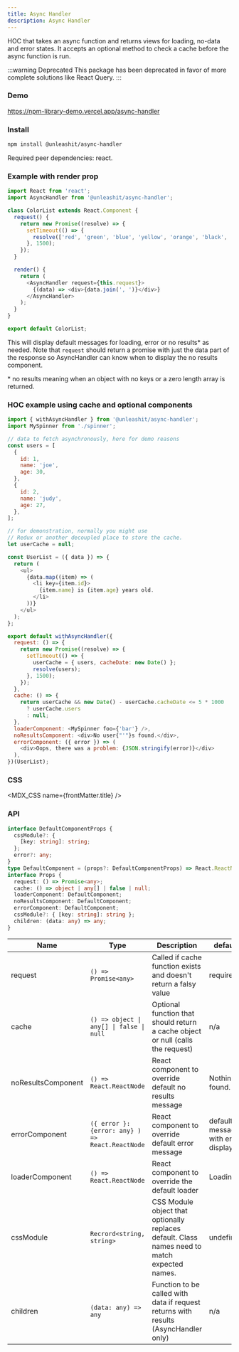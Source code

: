 ```yaml
---
title: Async Handler
description: Async Handler
---
```


HOC that takes an async function and returns views for loading, no-data and error states. It accepts an optional method to check a cache before the async function is run.

:::warning Deprecated
This package has been deprecated in favor of more complete solutions like React Query.
:::

### Demo
https://npm-library-demo.vercel.app/async-handler

### Install

```bash npm2yarn
npm install @unleashit/async-handler
```

Required peer dependencies: react.

### Example with render prop

```javascript
import React from 'react';
import AsyncHandler from '@unleashit/async-handler';

class ColorList extends React.Component {
  request() {
    return new Promise((resolve) => {
      setTimeout(() => {
        resolve(['red', 'green', 'blue', 'yellow', 'orange', 'black', 'white']);
      }, 1500);
    });
  }

  render() {
    return (
      <AsyncHandler request={this.request}>
        {(data) => <div>{data.join(', ')}</div>}
      </AsyncHandler>
    );
  }
}

export default ColorList;
```

This will display default messages for loading, error or no results\* as needed. Note that `request` should return a promise with just the data part of the response so AsyncHandler can know when to display the no results component.

\* no results meaning when an object with no keys or a zero length array is returned.

### HOC example using cache and optional components

```javascript
import { withAsyncHandler } from '@unleashit/async-handler';
import MySpinner from './spinner';

// data to fetch asynchronously, here for demo reasons
const users = [
  {
    id: 1,
    name: 'joe',
    age: 30,
  },
  {
    id: 2,
    name: 'judy',
    age: 27,
  },
];

// for demonstration, normally you might use
// Redux or another decoupled place to store the cache.
let userCache = null;

const UserList = ({ data }) => {
  return (
    <ul>
      {data.map((item) => (
        <li key={item.id}>
          {item.name} is {item.age} years old.
        </li>
      ))}
    </ul>
  );
};

export default withAsyncHandler({
  request: () => {
    return new Promise((resolve) => {
      setTimeout(() => {
        userCache = { users, cacheDate: new Date() };
        resolve(users);
      }, 1500);
    });
  },
  cache: () => {
    return userCache && new Date() - userCache.cacheDate <= 5 * 1000
      ? userCache.users
      : null;
  },
  loaderComponent: <MySpinner foo={'bar'} />,
  noResultsComponent: <div>No user{"'"}s found.</div>,
  errorComponent: ({ error }) => (
    <div>Oops, there was a problem: {JSON.stringify(error)}</div>
  ),
})(UserList);
```

### CSS
<MDX_CSS name={frontMatter.title} />

### API

```typescript
interface DefaultComponentProps {
  cssModule?: {
    [key: string]: string;
  };
  error?: any;
}
type DefaultComponent = (props?: DefaultComponentProps) => React.ReactNode;
interface Props {
  request: () => Promise<any>;
  cache: () => object | any[] | false | null;
  loaderComponent: DefaultComponent;
  noResultsComponent: DefaultComponent;
  errorComponent: DefaultComponent;
  cssModule?: { [key: string]: string };
  children: (data: any) => any;
}
```
| Name               | Type                                               | Description                                                                                   | default                              |
| ------------------ | -------------------------------------------------- | --------------------------------------------------------------------------------------------- | ------------------------------------ |
| request            | `() => Promise<any>`                                 | Called if cache function exists and doesn't return a falsy value                              | required                             |
| cache              | `() => object \| any[] \| false \| null` | Optional function that should return a cache object or null (calls the request)               | n/a                                  |
| noResultsComponent | `() => React.ReactNode`                              | React component to override default no results message                                        | Nothing found.                       |
| errorComponent     | `({ error }: {error: any} ) => React.ReactNode`      | React component to override default error message                                             | default message with error displayed |
| loaderComponent    | `() => React.ReactNode`                              | React component to override the default loader                                                | Loading...                           |
| cssModule          | `Recrord<string, string>`                          | CSS Module object that optionally replaces default. Class names need to match expected names. | undefined                            |
| children           | `(data: any) => any`                              | Function to be called with data if request returns with results (AsyncHandler only)           | n/a                                  |


